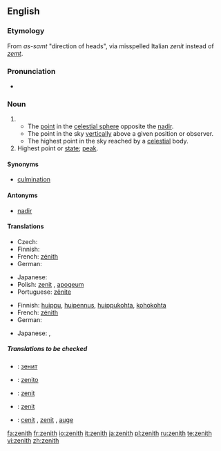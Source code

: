 {{wikipedia}}
==English==

===Etymology===
From {{Arab.}} ''as-samt'' "direction of heads", via misspelled Italian ''zenit'' instead of ''[[zemt]]''.

===Pronunciation===
* {{IPA|/'zen.iθ/}}

===Noun===
{{en-noun}}

# {{astronomy}}
#* The [[point]] in the [[celestial sphere]] opposite the [[nadir]].
#* The point in the sky [[vertically]] above a given position or observer.
#* The highest point in the sky reached by a [[celestial]] body.
# Highest point or [[state]]; [[peak]].

====Synonyms====
*[[culmination]]

====Antonyms====
*[[nadir]]

====Translations====
{{trans-top|point in the sky vertically above a given position or observer}}
* Czech: {{t+|cs|nadhlavník|m}}
* Finnish: {{t-|fi|zeniitti}}
* French: [[zénith]] {{m}}
* German: {{t-|de|Zenit|m}}
{{trans-mid}}
* Japanese: {{t|ja|天頂|tr=tenchō|sc=Jpan}}
* Polish: [[zenit]] {{m}}, [[apogeum]] {{n}}
* Portuguese: [[zênite]] {{m}}
{{trans-bottom}}

{{trans-top|peak}}
* Finnish: [[huippu]], [[huipennus]], [[huippukohta]], [[kohokohta]]
* French: [[zénith]] {{m}}
* German: {{t-|de|Zenit|m}}
{{trans-mid}}
* Japanese: {{t-|ja|頂点|tr=chōten|sc=Jpan}}, {{t|ja|絶頂|tr=zecchō|sc=Jpan}}
{{trans-bottom}}

=====Translations to be checked=====
{{checktrans}}

*{{ttbc|Bulgarian}}: [[зенит]] {{m}}
*{{ttbc|Esperanto}}: [[zenito]]
*{{ttbc|Interlingua}}: [[zenit]]
*{{ttbc|Italian}}: [[zenit]] {{m}}
*{{ttbc|Spanish}}: [[cenit]] {{m}}, [[zenit]] {{m}}, [[auge]] {{m}}

[[fa:zenith]]
[[fr:zenith]]
[[io:zenith]]
[[it:zenith]]
[[ja:zenith]]
[[pl:zenith]]
[[ru:zenith]]
[[te:zenith]]
[[vi:zenith]]
[[zh:zenith]]